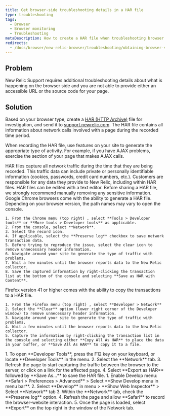 ```yaml
---
title: Get browser-side troubleshooting details in a HAR file
type: troubleshooting
tags:
  - Browser
  - Browser monitoring
  - Troubleshooting
metaDescription: How to create a HAR file when troubleshooting browser.
redirects:
  - /docs/browser/new-relic-browser/troubleshooting/obtaining-browser-side-troubleshooting-details-har-file
---
```


## Problem

New Relic Support requires additional troubleshooting details about what is happening on the browser side and you are not able to provide either an accessible URL or the source code for your page.

## Solution

Based on your browser type, create a [HAR (HTTP Archive)](https://dvcs.w3.org/hg/webperf/raw-file/tip/specs/HAR/Overview.html) file for investigation, and send it to [support.newrelic.com](https://support.newrelic.com/). The HAR file contains all information about network calls involved with a page during the recorded time period.

When recording the HAR file, use features on your site to generate the appropriate type of activity. For example, if you have AJAX problems, exercise the section of your page that makes AJAX calls.

<Callout variant="important">
  HAR files capture all network traffic during the time that they are being recorded. This traffic data can include private or personally identifiable information (cookies, passwords, credit card numbers, etc.). Customers are responsible for any data they provide to New Relic, including within HAR files. HAR files can be edited with a text editor. Before sharing a HAR file, we strongly recommend manually removing any sensitive information.
</Callout>

<CollapserGroup>
  <Collapser
    id="chrome"
    title="Chrome"
  >
    Google Chrome browsers come with the ability to generate a HAR file. Depending on your browser version, the path names may vary to open the console.

    1. From the Chrome menu (top right) , select **Tools > Developer tools** or **More tools > Developer tools** as applicable.
    2. From the console, select **Network**.
    3. Select the record icon.
    4. If applicable, select the **Preserve log** checkbox to save network transaction data.
    5. Before trying to reproduce the issue, select the clear icon to remove unnecessary header information.
    6. Navigate around your site to generate the type of traffic with problems.
    7. Wait a few minutes until the browser reports data to the New Relic collector.
    8. Save the captured information by right-clicking the transaction list at the bottom of the console and selecting **Save as HAR with Content**.
  </Collapser>

  <Collapser title="Firefox version 41.x and higher">
    Firefox version 41 or higher comes with the ability to copy the transactions to a HAR file.

    1. From the Firefox menu (top right) , select **Developer > Network**
    2. Select the **Clear** option (lower right corner of the Developer window) to remove unnecessary header information.
    3. Navigate around your site to generate the type of traffic with problems.
    4. Wait a few minutes until the browser reports data to the New Relic collector.
    5. Capture the information by right-clicking the transaction list in the console and selecting either **Copy All As HAR** to place the data in your buffer, or **Save All As HAR** to copy it to a file.
  </Collapser>

  <Collapser title="Microsoft Edge">
    1. To open **Developer Tools**, press the F12 key on your keyboard, or locate **Developer Tools** in the menu.
    2. Select the **Network** tab.
    3. Refresh the page to start capturing the traffic between the browser to the server, or click on a link for the affected page.
    4. Select **Export as HAR** followed by **Save As...** to save the HAR file.
  </Collapser>

  <Collapser title="Apple Safari">
    1. Enable Develop menu: **Safari > Preferences > Advanced** > Select **Show Develop menu in menu bar**.
    2. Select **Develop** in menu > **Show Web Inspector** > Select **Network** tab
    3. Within the **Network** tab, check the **Preserve log** option.
    4. Refresh the page and allow **Safari** to record the browser-website interaction.
    5. Once the page is loaded, select **Export** on the top right in the window of the Network tab.
  </Collapser>
</CollapserGroup>
